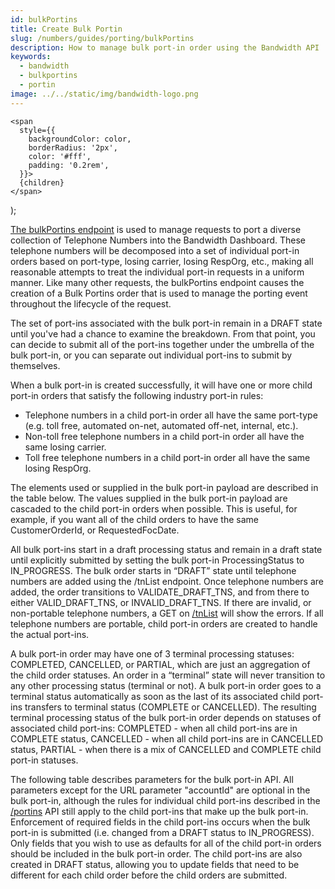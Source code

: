 ```yaml
---
id: bulkPortins
title: Create Bulk Portin
slug: /numbers/guides/porting/bulkPortins
description: How to manage bulk port-in order using the Bandwidth API
keywords:
  - bandwidth
  - bulkportins
  - portin
image: ../../static/img/bandwidth-logo.png
---
```




    <span
      style={{
        backgroundColor: color,
        borderRadius: '2px',
        color: '#fff',
        padding: '0.2rem',
      }}>
      {children}
    </span>
  );


[The bulkPortins endpoint](/apis/numbers#operation/ListBulkPortins) is used to manage requests to port a diverse collection of Telephone Numbers into the Bandwidth Dashboard. These telephone numbers will be decomposed into a set of individual port-in orders based on port-type, losing carrier, losing RespOrg, etc., making all reasonable attempts to treat the individual port-in requests in a uniform manner. Like many other requests, the bulkPortins endpoint causes the creation of a Bulk Portins order that is used to manage the porting event throughout the lifecycle of the request.

The set of port-ins associated with the bulk port-in remain in a DRAFT state until you've had a chance to examine the breakdown. From that point, you can decide to submit all of the port-ins together under the umbrella of the bulk port-in, or you can separate out individual port-ins to submit by themselves.

When a bulk port-in is created successfully, it will have one or more child port-in orders that satisfy the following industry port-in rules:

* Telephone numbers in a child port-in order all have the same port-type (e.g. toll free, automated on-net, automated off-net, internal, etc.).
* Non-toll free telephone numbers in a child port-in order all have the same losing carrier.
* Toll free telephone numbers in a child port-in order all have the same losing RespOrg.

The elements used or supplied in the bulk port-in payload are described in the table below. The values supplied in the bulk port-in payload are cascaded to the child port-in orders when possible. This is useful, for example, if you want all of the child orders to have the same CustomerOrderId, or RequestedFocDate.

All bulk port-ins start in a draft processing status and remain in a draft state until explicitly submitted
by setting the bulk port-in ProcessingStatus to IN_PROGRESS. The bulk order starts in “DRAFT” state until
telephone numbers are added using the /tnList endpoint. Once telephone numbers are added, the order
transitions to VALIDATE_DRAFT_TNS, and from there to either VALID_DRAFT_TNS, or INVALID_DRAFT_TNS.
If there are invalid, or non-portable telephone numbers, a GET on [/tnList](/apis/numbers/#operation/ListBulkTns) will show the errors. If all
telephone numbers are portable, child port-in orders are created to handle the actual port-ins.

A bulk port-in order may have one of 3 terminal processing statuses: COMPLETED, CANCELLED, or PARTIAL, which are just an aggregation of the child order statuses. An order in a “terminal” state will never transition to any other processing status (terminal or not). A bulk port-in order goes to a terminal status automatically as soon as the last of its associated child port-ins transfers to terminal status (COMPLETE or CANCELLED). The resulting terminal processing status of the bulk port-in order depends on statuses of associated child port-ins: COMPLETED - when all child port-ins are in COMPLETE status, CANCELLED - when all child port-ins are in CANCELLED status, PARTIAL - when there is a mix of CANCELLED and COMPLETE child port-in statuses.

The following table describes parameters for the bulk port-in API. All parameters except for the URL parameter "accountId" are optional in the bulk port-in, although the rules for individual child port-ins described in the  [/portins](/apis/numbers/#operation/ListPortins)  API still apply to the child port-ins that make up the bulk port-in. Enforcement of required fields in the child port-ins occurs when the bulk port-in is submitted (i.e. changed from a DRAFT status to IN_PROGRESS). Only fields that you wish to use as defaults for all of the child port-in orders should be included in the bulk port-in order. The child port-ins are also created in DRAFT status, allowing you to update fields that need to be different for each child order before the child orders are submitted.
